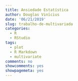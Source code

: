 ```yaml
---
title: Ansiedade Estatística
author: Douglas Vinícius
date: '06/21/2019'
slug: trabalho-de-multivariada
categories:
  - R
  - RStudio
tags:
  - plot
  - R Markdown
  - multivariate
comments: no
showcomments: yes
showpagemeta: yes
---
```


##